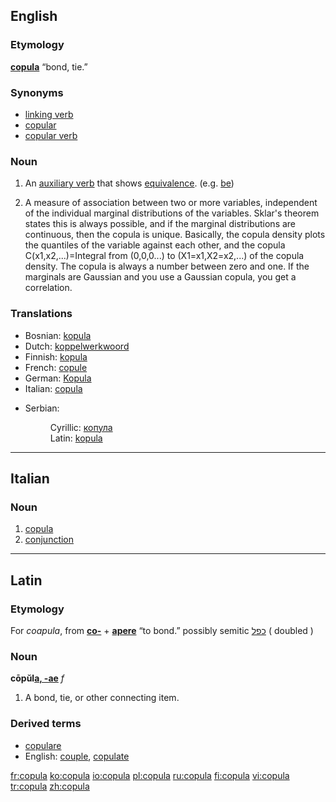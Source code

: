 {{wikipedia|copula (disambiguation)}}
==English==

===Etymology===
{{L.}} '''[[#Latin|copula]]''' “bond, tie.”

===Synonyms===
*[[linking verb]]
*[[copular]]
*[[copular verb]]

===Noun===
{{wikipedia}}
{{en-noun}}

# {{grammar}} An [[auxiliary verb]] that shows [[equivalence]].  (e.g. [[be]])
# {{statistics}} A measure of association between two or more variables, independent of the individual marginal distributions of the variables.  Sklar's theorem states this is always possible, and if the marginal distributions are continuous, then the copula is unique.  Basically, the copula density plots the quantiles of the variable against each other, and the copula C(x1,x2,...)=Integral from (0,0,0...) to (X1=x1,X2=x2,...) of the copula density.  The copula is always a number between zero and one.  If the marginals are Gaussian and you use a Gaussian copula, you get a correlation.

===Translations===
{{rfc-level|Translations at L3+ (AutoFormat would have corrected level of Translations)}}
{{top}}
*Bosnian: [[kopula#Bosnian|kopula]] {{f}}
*Dutch: [[koppelwerkwoord]] {{n}}
*Finnish: [[kopula]]
*French: [[copule]] {{f}}
*German: [[Kopula]] {{n}}
*Italian: [[copula#Italian|copula]] {{f}}
{{mid}}
*Serbian:
*:Cyrillic: [[копула#Serbian|копула]] {{m}}
*:Latin: [[kopula#Serbian|kopula]] {{m}}
{{bottom}}

----

==Italian==

===Noun===
{{it-noun|copul|f|a|e}}

# [[copula#English|copula]]
# [[conjunction]]

----

==Latin==

===Etymology===
For ''coapula'', from '''[[co-]]''' + '''[[apere]]''' “to bond.”
possibly semitic [[כפל]] ( doubled )

===Noun===
'''cōpŭl[[Wiktionary Appendix:Latin first declension|a, -ae]]''' ''f''

# A bond, tie, or other connecting item.

===Derived terms===
* [[copulare]]
* English: [[couple]], [[copulate]]

[[fr:copula]]
[[ko:copula]]
[[io:copula]]
[[pl:copula]]
[[ru:copula]]
[[fi:copula]]
[[vi:copula]]
[[tr:copula]]
[[zh:copula]]